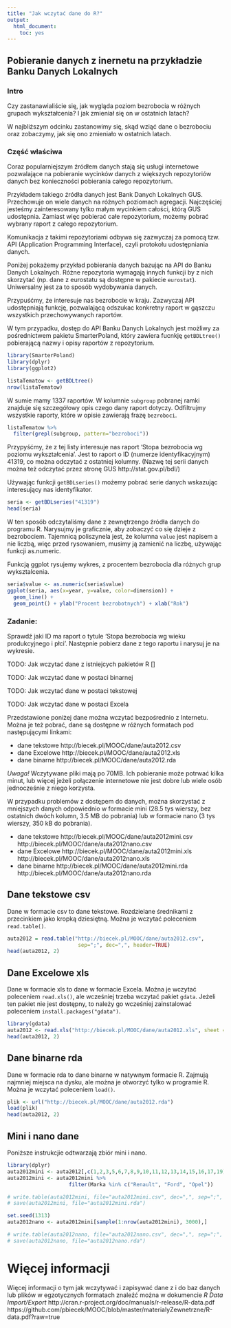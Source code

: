 ```yaml
---
title: "Jak wczytać dane do R?"
output:
  html_document:
    toc: yes
---
```





## Pobieranie danych z inernetu na przykładzie Banku Danych Lokalnych

### Intro
Czy zastanawialiście się, jak wygląda poziom bezrobocia w różnych grupach wykształcenia? I jak zmieniał się on w ostatnich latach?

W najbliższym odcinku zastanowimy się, skąd wziąć dane o bezrobociu oraz zobaczymy, jak się ono zmieniało w ostatnich latach.

### Część właściwa

Coraz popularniejszym źródłem danych stają się usługi internetowe pozwalające na pobieranie wycinków danych z większych repozytoriów danych bez konieczności pobierania całego repozytorium.

Przykładem takiego źródła danych jest Bank Danych Lokalnych GUS. Przechowuje on wiele danych na różnych poziomach agregacji. Najczęściej jesteśmy zainteresowany tylko małym wycinkiem całości, którą GUS udostępnia.
Zamiast więc pobierać całe repozytorium, możemy pobrać wybrany raport z całego repozytorium.

Komunikacja z takimi repozytoriami odbywa się zazwyczaj za pomocą tzw. API (Application Programming Interface), czyli protokołu udostępniania danych. 

Poniżej pokażemy przykład pobierania danych bazując na API do Banku Danych Lokalnych. Różne repozytoria wymagają innych funkcji by z nich skorzytać (np. dane z eurostatu są dostępne w pakiecie `eurostat`). Uniwersalny jest za to sposób wydobywania danych.

Przypuśćmy, że interesuje nas bezrobocie w kraju. Zazwyczaj API udostępniają funkcję, pozwalającą odszukac konkretny raport w gąszczu wszystkich przechowywanych raportów.

W tym przypadku, dostęp do API Banku Danych Lokalnych jest możliwy za pośrednictwem pakietu SmarterPoland, który zawiera fucnkję `getBDLtree()` pobierającą nazwy i opisy raportów z repozytorium. 

```r
library(SmarterPoland)
library(dplyr)
library(ggplot2)

listaTematow <- getBDLtree()
nrow(listaTematow)
```

W sumie mamy 1337 raportów. W kolumnie `subgroup` pobranej ramki znajduje się szczegółowy opis czego dany raport dotyczy. Odfiltrujmy wszystkie raporty, które w opisie zawierają frazę `bezroboci`.


```r
listaTematow %>%
  filter(grepl(subgroup, pattern="bezroboci"))
```

Przypyśćmy, że z tej listy interesuje nas raport 'Stopa bezrobocia wg poziomu wykształcenia'. Jest to raport o ID (numerze identyfikacyjnym) 41319, co można odczytać z ostatniej kolumny.
(Nazwę tej serii danych można też odczytać przez stronę GUS http://stat.gov.pl/bdl/)

Używając funkcji `getBDLseries()` możemy pobrać serie danych wskazując interesujący nas identyfikator.

```r
seria <- getBDLseries("41319")
head(seria)
```

W ten sposób odczytaliśmy dane z zewnętrzengo źródła danych do programu R.
Narysujmy je graficznie, aby zobaczyć co się dzieje z bezrobociem.
Tajemnicą poliszynela jest, że kolumna `value` jest napisem a nie liczbą, więc przed rysowaniem, musimy ją zamienić na liczbę, używając funkcji as.numeric.

Funkcją ggplot rysujemy wykres, z procentem bezrobocia dla różnych grup wyksztalcenia.

```r
seria$value <- as.numeric(seria$value)
ggplot(seria, aes(x=year, y=value, color=dimension)) +
  geom_line() + 
  geom_point() + ylab("Procent bezrobotnych") + xlab("Rok")
```

### Zadanie:
Sprawdź jaki ID ma raport o tytule 'Stopa bezrobocia wg wieku produkcyjnego i płci'.
Następnie pobierz dane z tego raportu i narysuj je na wykresie.



TODO: Jak wczytać dane z istniejcych pakietów R []

TODO: Jak wczytać dane w postaci binarnej

TODO: Jak wczytać dane w postaci tekstowej 

TODO: Jak wczytać dane w postaci Excela




Przedstawione poniżej dane można wczytać bezpośrednio z Internetu.
Można je też pobrać, dane są dostępne w różnych formatach pod następującymi linkami:

* dane tekstowe http://biecek.pl/MOOC/dane/auta2012.csv
* dane Excelowe http://biecek.pl/MOOC/dane/auta2012.xls
* dane binarne http://biecek.pl/MOOC/dane/auta2012.rda

*Uwaga!* Wczytywane pliki mają po 70MB. Ich pobieranie może potrwać kilka minut, lub więcej jeżeli połączenie internetowe nie jest dobre lub wiele osób jednocześnie z niego korzysta.

W przypadku problemów z dostępem do danych, można skorzystać z mniejszych danych odpowiednio w formacie mini (28.5 tys wierszy, bez ostatnich dwóch kolumn, 3.5 MB do pobrania) lub w formacie nano (3 tys wierszy, 350 kB do pobrania).

* dane tekstowe http://biecek.pl/MOOC/dane/auta2012mini.csv http://biecek.pl/MOOC/dane/auta2012nano.csv
* dane Excelowe http://biecek.pl/MOOC/dane/auta2012mini.xls http://biecek.pl/MOOC/dane/auta2012nano.xls
* dane binarne http://biecek.pl/MOOC/dane/auta2012mini.rda http://biecek.pl/MOOC/dane/auta2012nano.rda


## Dane tekstowe csv

Dane w formacie csv to dane tekstowe. Rozdzielane średnikami z przecinkiem jako kropką dziesiętną.
Można je wczytać poleceniem `read.table()`.

```r
auta2012 = read.table("http://biecek.pl/MOOC/dane/auta2012.csv",
                       sep=";", dec=",", header=TRUE)
head(auta2012, 2)
```

## Dane Excelowe xls

Dane w formacie xls to dane w formacie Excela. 
Można je wczytać poleceniem `read.xls()`, ale wcześniej trzeba wczytać pakiet `gdata`.
Jeżeli ten pakiet nie jest dostępny, to należy go wcześniej zainstalować poleceniem `install.packages("gdata")`.

```r
library(gdata)
auta2012 <- read.xls("http://biecek.pl/MOOC/dane/auta2012.xls", sheet = 1)
head(auta2012, 2)
```

## Dane binarne rda

Dane w formacie rda to dane binarne w natywnym formacie R. 
Zajmują najmniej miejsca na dysku, ale można je otworzyć tylko w programie R.
Można je wczytać poleceniem `load()`.

```r
plik <- url("http://biecek.pl/MOOC/dane/auta2012.rda")
load(plik)
head(auta2012, 2)
```


## Mini i nano dane
Poniższe instrukcjie odtwarzają zbiór mini i nano.

```r
library(dplyr)
auta2012mini <- auta2012[,c(1,2,3,5,6,7,8,9,10,11,12,13,14,15,16,17,19)]
auta2012mini <- auta2012mini %>% 
                    filter(Marka %in% c("Renault", "Ford", "Opel"))

# write.table(auta2012mini, file="auta2012mini.csv", dec=",", sep=";", row.names = FALSE)
# save(auta2012mini, file="auta2012mini.rda")

set.seed(1313)
auta2012nano <- auta2012mini[sample(1:nrow(auta2012mini), 3000),]

# write.table(auta2012nano, file="auta2012nano.csv", dec=",", sep=";", row.names = FALSE)
# save(auta2012nano, file="auta2012nano.rda")

```


# Więcej informacji 

Więcej informacji o tym jak wczytywać i zapisywać dane z i do baz danych lub plików w egzotycznych formatach znaleźć można w dokumencie *R Data Import/Export*
http://cran.r-project.org/doc/manuals/r-release/R-data.pdf
https://github.com/pbiecek/MOOC/blob/master/materialyZewnetrzne/R-data.pdf?raw=true
